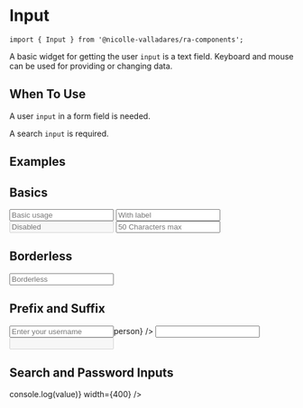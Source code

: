 
<Meta title='Components/Input/Introduction' />

# Input

`import { Input } from '@nicolle-valladares/ra-components';`

A basic widget for getting the user `input` is a text field. Keyboard and mouse can be used for providing or changing data.

## When To Use

A user `input` in a form field is needed.

A search `input` is required.

## Examples

<Canvas>
  <Story name='Introduction'>
    <Space direction='vertical'>
      <div>
        <h2>Basics</h2>
        <Space direction='vertical'>
          <Input placeholder='Basic usage' />
          <Input placeholder='With label' label='Input Label' />
          <Input placeholder='Disabled' disabled />
          <Input placeholder='50 Characters max' maxLength={50} />
        </Space>
      </div>
      <div>
        <h2>Borderless</h2>
        <Space direction='vertical'>
          <Input placeholder='Borderless' bordered={false} />
        </Space>
      </div>
      <div>
        <h2>Prefix and Suffix</h2>
        <Space direction='vertical'>
          <Input
            placeholder='Enter your username'
            prefix={<Icon>person</Icon>}
          />
          <Input prefix='L.' suffix='LPS' />
          <Input prefix='L.' suffix='LPS' disabled />
        </Space>
      </div>
      <div>
        <h2>Search and Password Inputs</h2>
        <Space direction='vertical'>
          <Input.Search
            placeholder='input search text'
            onSearch={value => console.log(value)}
            width={400}
          />
          <Input.Password placeholder='input password' width={400} />
        </Space>
      </div>
    </Space>
  </Story>
</Canvas>
